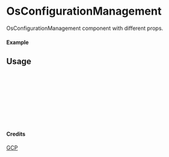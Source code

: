 
<Meta of={OsConfigurationManagement} title="GCP/OsConfigurationManagement" />

# OsConfigurationManagement

OsConfigurationManagement component with different props.

#### Example

<Canvas of={OsConfigurationManagement.Primary} />

## Usage

```ts
import { OsConfigurationManagement } from "yadl-ui";

const Example = () => {
  return (
      <OsConfigurationManagement />
  );
};

export default Example;
```

#### Credits
[GCP](https://cloud.google.com/icons)
